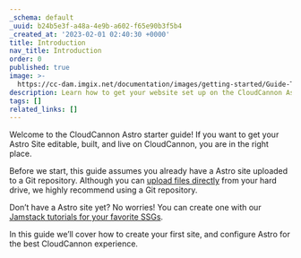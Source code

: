 ```yaml
---
_schema: default
_uuid: b24b5e3f-a48a-4e9b-a602-f65e90b3f5b4
_created_at: '2023-02-01 02:40:30 +0000'
title: Introduction
nav_title: Introduction
order: 0
published: true
image: >-
  https://cc-dam.imgix.net/documentation/images/getting-started/Guide-Thumbnails/CloudCannon-Getting-Started-Thumbnail-Astro.png
description: Learn how to get your website set up on the CloudCannon Astro CMS.
tags: []
related_links: []
---
```

Welcome to the CloudCannon Astro starter guide! If you want to get your Astro Site editable, built, and live on CloudCannon, you are in the right place.

Before we start, this guide assumes you already have a Astro site uploaded to a Git repository. Although you can <a target="_blank" rel="noopener" href="https://cloudcannon.com/documentation/articles/create-a-site-with-direct-upload/">upload files directly</a> from your hard drive, we highly recommend using a Git repository.

Don’t have a Astro site yet? No worries! You can create one with our <a target="_blank" rel="noopener" href="https://cloudcannon.com/tutorials/">Jamstack tutorials for your favorite SSGs</a>.

In this guide we’ll cover how to create your first site, and configure Astro for the best CloudCannon experience.